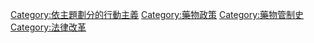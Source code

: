 [[Category:依主題劃分的行動主義|Category:依主題劃分的行動主義]]
[[Category:藥物政策|Category:藥物政策]]
[[Category:藥物管制史|Category:藥物管制史]]
[[Category:法律改革|Category:法律改革]]